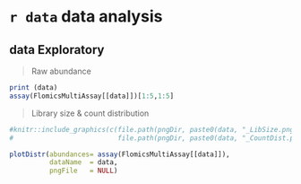 
# `r data` data analysis

## data Exploratory

> Raw abundance

```r

print (data)
assay(FlomicsMultiAssay[[data]])[1:5,1:5]

```

> Library size & count distribution

```r
#knitr::include_graphics(c(file.path(pngDir, paste0(data, "_LibSize.png")), 
#                          file.path(pngDir, paste0(data, "_CountDist.png"))))

plotDistr(abundances= assay(FlomicsMultiAssay[[data]]),
          dataName  = data, 
          pngFile   = NULL)

```

